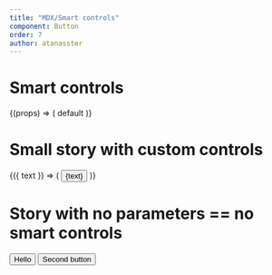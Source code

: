 ```yaml
---
title: "MDX/Smart controls"
component: Button
order: 7
author: atanasster
---
```






# Smart controls

<ComponentSource of={Button} title='Component source' />

<Story id="." />

<StorySource id="." />

<PropsTable of={Button} />


<Playground>
  <Story name="smart story">
    {(props) => (
      <Button{...props}>default</Button>
    )}  
  </Story>
</Playground>


# Small story with custom controls

<Playground>
  <Story name="small story" 
    controls={{
      text: {type: 'text', value: 'Hello'},
    }}
    >
    {({ text }) => (
      <Button>{text}</Button>
    )}  
  </Story>
</Playground>

# Story with no parameters == no smart controls

<Playground>
  <Story name="no controls">
      <Button>Hello</Button>
      <Button>Second button</Button>
  </Story>
</Playground>
